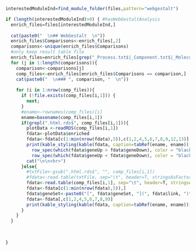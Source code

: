 
<br>
  
```r

interestedModuleInd=find_module_folder(files,pattern="webgestalt")

if (length(interestedModuleInd)>0) { #hasWebGestaltAnalysis
  enrich_files=files[interestedModuleInd,]
  
  cat(paste0("  \n## WebGestalt  \n"))
  enrich_files$Comparisons<-enrich_files[,2]
  comparisons<-unique(enrich_files$Comparisons)
  #only keep result table file
  enrich_files=enrich_files[grep("_Process.txt$|_Component.txt$|_Molecular_Function.txt$|_KEGG.txt$",enrich_files[,1]),]
  for (j in 1:length(comparisons)){
    comparison<-comparisons[j]
    comp_files<-enrich_files[enrich_files$Comparisons == comparison,]
    cat(paste0("  \n### ", comparison, "  \n"))
  
    for (i in 1:nrow(comp_files)){
      if (!file.exists(comp_files[i,1])) {
        next;
      }
      #ename<-rownames(comp_files)[i]
      ename=basename(comp_files[i,1])
      if(grepl(".html.rds$", comp_files[i,1])){
        plotData <-readRDS(comp_files[i,1])
        fdata<-plotData$enriched
        fdata<-fdata[c(1:min(nrow(fdata),5)),c(1,2,4,5,6,7,8,9,12,13)]
        print(kable_styling(kable(fdata, caption=tabRef(ename, ename))) %>% 
          row_spec(which(fdata$geneUp > fdata$geneDown), color = "black", background = "bisque") %>% 
          row_spec(which(fdata$geneUp < fdata$geneDown), color = "black", background = "honeydew"))
        cat("\n\n<hr>")
      }else{
        #txtFile<-gsub(".html.rds$", "", comp_files[i,1])
        #fdata<-read.table(txtFile, sep="\t", header=T, stringsAsFactors = F)
        fdata<-read.table(comp_files[i,1], sep="\t", header=T, stringsAsFactors = F)
        fdata<-fdata[c(1:min(nrow(fdata),5)),]
        fdata$geneSet<-paste0("[", fdata$geneSet, "](", fdata$link, ")")
        fdata<-fdata[,c(1,2,4,5,6,7,8,9)]
        print(kable_styling(kable(fdata, caption=tabRef(ename, ename))))
      }
    }  
  }

  
  
}

```

<br>

